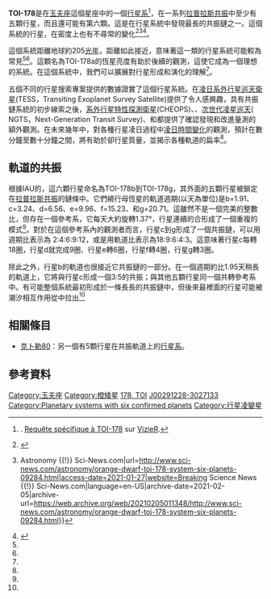 {{Starbox begin
| name = TOI-178
}}
<!-- {{Starbox image
| image = 
| caption = ADD APPROPRIATE IMAGE
| credit =
}} -->
{{Starbox observe
| epoch = J2000
| constell = [[玉夫座|玉夫座]]
| ra = {{RA|00|29|12.30}}<ref name=":1" />
| dec = {{DEC|−30|27|13.46}}<ref name=":1" />
| appmag_v = 11.95<ref name=":1" />
}}
{{Starbox character
| type = [[主序星|主序星]]
| class = [[K-型主序星|K]]<ref name=":1"/>
| variable =
}}
{{Starbox astrometry
| radial_v = {{val|57.4|0.5}}<ref name=":1" />
| prop_mo_ra = {{val|149.95|0.07}}<ref name=":1" />
| prop_mo_dec = {{val|-87.25|0.04}}<ref name=":1" />
| parallax = 15.92
| p_error = 0.05
| parallax_footnote =<ref name=":1" />
| absmag_v = 
}}
{{Starbox detail
| mass                   =   {{val|0.650|0.027|0.029}}<ref name=":1" />
| radius                 =   {{val|0.651|0.011}}<ref name=":1" />
| luminosity_bolometric  =   {{val|0.132|0.010}}<ref name=":1" />
| gravity                =   {{val|4.45|0.15}}<ref name=":1" />
| temperature            =   {{val|4316|70}}<ref name=":1" />
| metal_fe               =   {{val|-0.23|0.05}}<ref name=":1" />
| rotational_velocity    =   {{val|1.5|0.3}}<ref name=":1" />
}}
{{Starbox catalog
| names = [[2微米全天巡天|2MASS]] J00291228-3027133、Gaia DR2 2318295979126499200、TIC 251848941、TYC 6991-00475-1
}}
{{Starbox reference
| Simbad = TOI-178
}}
{{Starbox end}}

'''TOI-178'''是在[[玉夫座|玉夫座]]這個星座中的一個[[行星系|行星系]]<ref name="Roman1987">{{Cite journal|last=Roman|first=Nancy G.|year=1987|title=Identification of a Constellation From a Position|url=http://vizier.u-strasbg.fr/vizier/VizieR/constellations.htx|journal=Publications of the Astronomical Society of the Pacific|volume=99|issue=617|page=695–699|bibcode=1987PASP...99..695R|doi=10.1086/132034|access-date=2021-03-06|archive-date=2019-07-17|archive-url=https://web.archive.org/web/20190717180728/http://vizier.u-strasbg.fr/vizier/VizieR/constellations.htx}}. [http://vizier.cfa.harvard.edu/viz-bin/VizieR-5?-ref=VIZ5e1c7bb21397f&-out.add=.&-source=VI/42/out&-c=005.7476%20-31.1454,eq=B1875,rs=2 Requête spécifique à TOI-178] sur [[VizieR|VizieR]].</ref>，在一系列[[軌道共振|拉普拉斯共振]]中至少有五顆行星，而且還可能有第六顆。這是在行星系統中發現最長的共振鏈之一。這個系統的行星，在密度上也有不尋常的變化<ref name=":0">{{Cite web|last=Plait|first=Phil|date=2021-01-25|title=A six-planet system dances in time to the tune of gravity|url=https://www.syfy.com/syfywire/a-six-planet-system-dances-in-time-to-the-tune-of-gravity|access-date=2021-01-27|website=SYFY WIRE|language=en|archive-date=2021-05-31|archive-url=https://web.archive.org/web/20210531124748/https://www.syfy.com/syfywire/a-six-planet-system-dances-in-time-to-the-tune-of-gravity}}</ref><ref name=":2">{{Cite web|title=Nearby Orange Dwarf Hosts Unique System of Six Planets {{!}} Astronomy {{!}} Sci-News.com|url=http://www.sci-news.com/astronomy/orange-dwarf-toi-178-system-six-planets-09284.html|access-date=2021-01-27|website=Breaking Science News {{!}} Sci-News.com|language=en-US|archive-date=2021-02-05|archive-url=https://web.archive.org/web/20210205011348/http://www.sci-news.com/astronomy/orange-dwarf-toi-178-system-six-planets-09284.html}}</ref><ref name=":1">{{Cite journal| last=Leleu | first=A. | last2=Alibert | first2=Y. | last3=Hara | first3=N. C. | last4=Hooton | first4=M. J. | last5=Wilson | first5=T. G. | last6=Robutel | first6=P. | last7=Delisle | first7=J. -B. | last8=Laskar | first8=J. | last9=Hoyer | first9=S. | last10=Lovis | first10=C. | last11=Bryant | first11=E. M. | last12=Ducrot | first12=E. | last13=Cabrera | first13=J. | last14=Delrez | first14=L. | last15=Acton | first15=J. S. | last16=Adibekyan | first16=V. | last17=Allart | first17=R. | last18=Prieto | first18=Allende | last19=Alonso | first19=R. | last20=Alves | first20=D. | last21=Anderson | first21=D. R. | last22=Angerhausen | first22=D. | last23=Escudé | first23=Anglada | last24=Asquier | first24=J. | last25=Barrado | first25=D. | last26=Barros | first26=S. C. C. | last27=Baumjohann | first27=W. | last28=Bayliss | first28=D. | last29=Beck | first29=M. | last30=Beck | first30=T. | last31=Bekkelien | first31=A. | last32=Benz | first32=W. | last33=Billot | first33=N. | last34=Bonfanti | first34=A. | last35=Bonfils | first35=X. | last36=Bouchy | first36=F. | last37=Bourrier | first37=V. | last38=Boué | first38=G. | last39=Brandeker | first39=A. | last40=Broeg | first40=C. | last41=Buder | first41=M. | last42=Burdanov | first42=A. | last43=Burleigh | first43=M. R. | last44=Bárczy | first44=T. | last45=Cameron | first45=A. C. | last46=Chamberlain | first46=S. | last47=Charnoz | first47=S. | last48=Cooke | first48=B. F. | last49=Damme | first49=Corral Van | last50=Correia | first50=A. C. M. | last51=Cristiani | first51=S. | last52=Damasso | first52=M. | last53=Davies | first53=M. B. | last54=Deleuil | first54=M. | last55=Demangeon | first55=O. D. S. | last56=Demory | first56=B. -O. | last57=Marcantonio | first57=Di | last58=Persio | first58=Di | last59=Dumusque | first59=X. | last60=Ehrenreich | first60=D. | last61=Erikson | first61=A. | last62=Figueira | first62=P. | last63=Fortier | first63=A. | last64=Fossati | first64=L. | last65=Fridlund | first65=M. | last66=Futyan | first66=D. | last67=Gandolfi | first67=D. | last68=Muñoz | first68=García | last69=Garcia | first69=L. J. | last70=Gill | first70=S. | last71=Gillen | first71=E. | last72=Gillon | first72=M. | last73=Goad | first73=M. R. | last74=Hernández | first74=González | last75=I. | first75=J. | last76=Guedel | first76=M. | last77=Günther | first77=M. N. | last78=Haldemann | first78=J. | last79=Henderson | first79=B. | last80=Heng | first80=K. | last81=Hogan | first81=A. E. | last82=Isaak | first82=K. | last83=Jehin | first83=E. | last84=Jenkins | first84=J. S. | last85=Jordán | first85=A. | last86=Kiss | first86=L. | last87=Kristiansen | first87=M. H. | last88=Lam | first88=K. | last89=Lavie | first89=B. | last90=Etangs | first90=Lecavelier des | last91=Lendl | first91=M. | last92=Lillo-Box | first92=J. | last93=Curto | first93=Lo | last94=Magrin | first94=D. | last95=Martins | first95=C. J. A. P. | last96=Maxted | first96=P. F. L. | last97=McCormac | first97=J. | last98=Mehner | first98=A. | last99=Micela | first99=G. | last100=Molaro | first100=P. | last101=Moyano | first101=M. | last102=Murray | first102=C. A. | last103=Nascimbeni | first103=V. | last104=Nunes | first104=N. J. | last105=Olofsson | first105=G. | last106=Osborn | first106=H. P. | last107=Oshagh | first107=M. | last108=Ottensamer | first108=R. | last109=Pagano | first109=I. | last110=Pallé | first110=E. | last111=Pedersen | first111=P. P. | last112=Pepe | first112=F. A. | last113=Persson | first113=C. M. | last114=Peter | first114=G. | last115=Piotto | first115=G. | last116=Polenta | first116=G. | last117=Pollacco | first117=D. | last118=Poretti | first118=E. | last119=Pozuelos | first119=F. J. | last120=Queloz | first120=D. | last121=Ragazzoni | first121=R. | last122=Rando | first122=N. | last123=Ratti | first123=F. | last124=Rauer | first124=H. | last125=Raynard | first125=L. | last126=Rebolo | first126=R. | last127=Reimers | first127=C. | last128=Ribas | first128=I. | last129=Santos | first129=N. C. | last130=Scandariato | first130=G. | last131=Schneider | first131=J. | last132=Sebastian | first132=D. | last133=Sestovic | first133=M. | last134=Simon | first134=A. E. | last135=Smith | first135=A. M. S. | last136=Sousa | first136=S. G. | last137=Sozzetti | first137=A. | last138=Steller | first138=M. | last139=Mascareño | first139=Suárez | last140=Szabó | first140=Gy. M. | last141=Ségransan | first141=D. | last142=Thomas | first142=N. | last143=Thompson | first143=S. | last144=Tilbrook | first144=R. H. | last145=Triaud | first145=A. | last146=Turner | first146=O. | last147=Udry | first147=S. | last148=Grootel | first148=Van | last149=Venus | first149=H. | last150=Verrecchia | first150=F. | last151=Vines | first151=J. I. | last152=Walton | first152=N. A. | last153=West | first153=R. G. | last154=Wheatley | first154=P. J. | last155=Wolter | first155=D. | last156=Osorio | first156=Zapatero | last157=R. | first157=M. | display-authors=20 |date=2021-01-20|title=Six transiting planets and a chain of Laplace resonances in TOI-178|journal=Astronomy & Astrophysics|language=en|arxiv=2101.09260|doi=10.1051/0004-6361/202039767|issn=0004-6361|s2cid=231693292 }}</ref>。

這個系統距離地球約205[[光年|光年]]，距離如此接近，意味著這一類的行星系統可能較為常見<ref name=":2" /><ref name=":0" />。這顆名為TOI-178a的恆星亮度有助於後續的觀測，這使它成為一個理想的系統。在這個系統中，我們可以擴展對行星形成和演化的理解<ref name=":1" />。

五個不同的行星搜索專案提供的數據證實了這個行星系統。在[[凌日系外行星巡天衛星|凌日系外行星巡天衛星]](TESS，Transiting Exoplanet Survey Satellite)提供了令人感興趣，具有共振鏈系統的初步線索之後，[[系外行星特性探測衛星|系外行星特性探測衛星]](CHEOPS)、{{link-en| ESPRESSO | ESPRESSO }}、[[次世代凌星巡天|次世代凌星巡天]]( NGTS，Next-Generation Transit Survey)、和{{link-en| SPECULOOS| SPECULOOS}}都提供了確認發現和改進量測的額外觀測。在未來幾年中，對各種行星凌日過程中[[凌日時間變分法|凌日時間變化]]的觀測，預計在數分鐘至數十分鐘之間，將有助於卻行星質量，並揭示各種軌道的扁率<ref name=":1" />。

== 軌道的共振 ==
根據IAU的{{link-en|系外行星命名慣例|Eexoplanet naming convention}}，這六顆行星命名為TOI-178b到TOI-178g，其外面的五顆行星被鎖定在[[軌道共振|拉普拉斯共振]]的鏈條中。它們繞行母恆星的軌道週期(以天為單位)是b=1.91、c=3.24、d=6.56、e=9.96、f=15.23、和g=20.71。這雖然不是一個完美的整數比，但存在一個參考系，它每天大約旋轉1.37°，行星連續的合形成了一個重複的模式<ref name=":1" />。對於在這個參考系內的觀測者而言，行星c到g形成了一個共振鏈，可以用週期比表示為 2:4:6:9:12，或是用軌道比表示為18:9:6:4:3。這意味著行星c每轉18圈，行星d就完成9圈、行星e轉6圈，行星f轉4圈，行星g轉3圈。

除此之外，行星b的軌道也很接近它共振鏈的一部分。在一個週期約比1.95天稍長的軌道上，它將與行星c形成一個3:5的共振；與其他五顆行星同一個共轉參考系中。有可能整個系統最初形成於一條長長的共振鏈中，但後來最裡面的行星可能被潮汐相互作用從中拉出<ref name=":1" />

{{clear}}

{{Orbitbox planet begin
| name = TOI-178
| table_ref =<ref name=":1" />
}}
{{OrbitboxPlanet
| exoplanet    = b
| mass_earth   = {{val|1.50|0.39|0.44}}
| period       = {{val|1.914558|0.000018}}
| semimajor    = {{val|0.02607|0.00078}}
| eccentricity = 
| inclination  = {{val|88.8|0.8|1.3}}
| radius_earth = {{val|1.152|0.073|0.070}}
}}
{{OrbitboxPlanet
| exoplanet    = c
| mass_earth   = {{val|4.77|0.55|0.68}}
| period       = {{val|3.238450|0.000020|0.000019}}
| semimajor    = {{val|0.0370|0.0011}}
| eccentricity = 
| inclination  = {{val|88.4|1.1|1.6}}
| radius_earth = {{val|1.669|0.114|0.099}}
}}
{{OrbitboxPlanet
| exoplanet    = d
| mass_earth   = {{val|3.01|0.80|1.03}}
| period       = {{val|6.557700|0.000016}}
| semimajor    = {{val|0.0592|0.0018}}
| eccentricity = 
| inclination  = {{val|88.58|0.20|0.18}}
| radius_earth = {{val|2.572|0.075|0.078}}
}}
{{OrbitboxPlanet
| exoplanet    = e
| mass_earth   = {{val|3.86|1.25|0.94}}
| period       = {{val|9.961881|0.000042}}
| semimajor    = {{val|0.0783|0.0023|0.0024}}
| eccentricity = 
| inclination  = {{val|88.71|0.16|0.13}}
| radius_earth = {{val|2.207|0.088|0.090}}
}}
{{OrbitboxPlanet
| exoplanet    = f
| mass_earth   = {{val|7.72|1.67|1.52}}
| period       = {{val|15.231915|0.000115|0.000095}}
| semimajor    = {{val|0.1039|0.0031}}
| eccentricity = 
| inclination  = {{val|88.723|0.071|0.069}}
| radius_earth = {{val|2.287|0.108|0.110}}
}}
{{OrbitboxPlanet
| exoplanet    = g
| mass_earth   = {{val|3.94|1.31|1.62}}
| period       = {{val|20.70950|0.00014|0.00011}}
| semimajor    = {{val|0.1275|0.0038|0.0039}}
| eccentricity = 
| inclination  = {{val|88.823|0.045|0.047}}
| radius_earth = {{val|2.87|0.14|0.13}}
}}
{{Orbitbox end}}

== 相關條目 ==

*[[克卜勒80|克卜勒80]]：另一個有5顆行星在共振軌道上的[[行星系|行星系]]。

== 參考資料 ==
{{reflist}}

{{2021 in space}}
{{Exoplanets}}
{{Stars of Sculptor|state=collapsed}}
{{Sky|00|29|12.30|-|30|27|13.46|204}}

<!--- Categories --->
[[Category:玉夫座|Category:玉夫座]]
[[Category:橙矮星|Category:橙矮星]]
[[Category:TESS_Objects_of_Interest|178, TOI]]
[[Category:2MASS天體|J00291228-3027133]]
[[Category:Planetary_systems_with_six_confirmed_planets|Category:Planetary systems with six confirmed planets]]
[[Category:行星凌變星|Category:行星凌變星]]